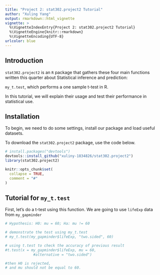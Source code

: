```yaml
---
title: "Project 2: stat302.project2 Tutorial"
author: "Xuling Yang"
output: rmarkdown::html_vignette
vignette: >
  %\VignetteIndexEntry{Project 2: stat302.project2 Tutorial}
  %\VignetteEngine{knitr::rmarkdown}
  %\VignetteEncoding{UTF-8}
urlcolor: blue
---
```


\addtolength{\headheight}{-.025\textheight} 
\thispagestyle{fancyplain} 
\rhead{\includegraphics[height=.1\textheight]{logo.png}}
\renewcommand{\headrulewidth}{0pt}

## Introduction

`stat302.project2` is an `R` package that gathers these four main functions written this quarter about Statistical inference and prediction:


\item `my_t.test`, which performs a one sample t-test in R.




In this tutorial, we will explain their usage and test their performance in statistical use.

## Installation

To begin, we need to do some settings, install our package and load useful datasets.

To download the `stat302.project2` package, use the code below.

```r
# install.packages("devtools")
devtools::install_github("xuliny-1834826/stat302.project2")
library(stat302.project2)
```

```r
knitr::opts_chunk$set(
  collapse = TRUE,
  comment = "#"
)
```

## Tutorial for `my_t.test`

First, let's do a t-test using this function. We are going to use `lifeExp` data from `my_gapminder`

```r
# Hypothesis: H0: mu = 60; Ha: mu != 60

# demonstrate the test using my_t.test
# my_t.test(my_gapminder$lifeExp, "two.sided", 60)

# using t.test to check the accuracy of previous result
#t.test(x = my_gapminder$lifeExp, mu = 60,
             #alternative = "two.sided")

#then H0 is rejected,
# and mu should not be equal to 60.
```

